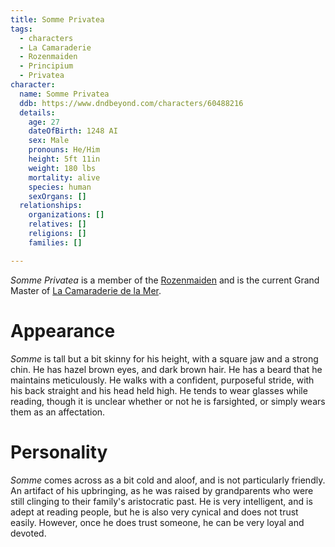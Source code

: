 ```yaml
---
title: Somme Privatea
tags:
  - characters
  - La Camaraderie
  - Rozenmaiden
  - Principium
  - Privatea
character:
  name: Somme Privatea
  ddb: https://www.dndbeyond.com/characters/60488216
  details:
    age: 27
    dateOfBirth: 1248 AI
    sex: Male
    pronouns: He/Him
    height: 5ft 11in
    weight: 180 lbs
    mortality: alive
    species: human
    sexOrgans: []
  relationships:
    organizations: []
    relatives: []
    religions: []
    families: []

---
```


<Stub />

*Somme Privatea* is a member of the
[Rozenmaiden](/organizations/rozenmaiden/) and is the current Grand Master
of [La Camaraderie de la Mer](/organizations/la-camaraderie/).

# Appearance

*Somme* is tall but a bit skinny for his height, with a square jaw and a strong
chin. He has hazel brown eyes, and dark brown hair. He has a beard that he
maintains meticulously. He walks with a confident, purposeful stride, with his
back straight and his head held high. He tends to wear glasses while reading,
though it is unclear whether or not he is farsighted, or simply wears them as an
affectation.

# Personality

*Somme* comes across as a bit cold and aloof, and is not particularly friendly.
An artifact of his upbringing, as he was raised by grandparents who were still
clinging to their family's aristocratic past. He is very intelligent, and is
adept at reading people, but he is also very cynical and does not trust easily.
However, once he does trust someone, he can be very loyal and devoted.
